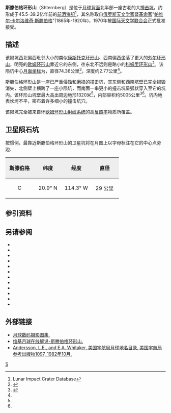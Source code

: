 {{lunar crater data
| image=Shternberg crater WAC.jpg|240px
| caption=[[月球勘测轨道飞行器|月球勘测轨道飞行器]]拍摄的图像
| latitude=19.38
| N_or_S=N
| longitude=116.82
| E_or_W=E
| diameter=74.36公里
| depth=2.77公里
| colong=117
| eponym=[[帕维尔·卡尔洛维奇·斯滕伯格|帕维尔·卡·斯滕伯格]]}}
'''斯滕伯格环形山'''（Shternberg）是位于[[月球背面|月球背面]]北半部一座古老的大[[撞击坑|撞击坑]]，约形成于45.5-39.2亿年前的[[前酒海纪|前酒海纪]]<ref name=LICD>Lunar Impact Crater Database</ref>，其名称取自[[俄罗斯|俄罗斯]][[天文学家|天文学家]]暨[[革命家|革命家]]"[[帕维尔·卡尔洛维奇·斯滕伯格|帕维尔·卡尔洛维奇·斯滕伯格]]"(1865年-1920年)，1970年被[[国际天文学联合会|国际天文学联合会]]正式批准接受。

==描述==  
该陨坑西北偏西毗邻大小的类似[[康斯托克环形山|康斯托克环形山]]、西南偏西坐落了更大的[[外尔_(坑)|外尔环形山]]，明亮的[[欧姆_(坑)|欧姆环形山]]靠近它的东侧，往东北不远则是略小的[[科姆里环形山|科姆里环形山]]<ref>{{Cite web |url=http://planetarynames.wr.usgs.gov/images/Lunar/lac_53_lo.pdf |title=Crater Shternberg on the map LAC-53. |access-date=2017-03-25 |archive-date=2020-06-01 |archive-url=https://web.archive.org/web/20200601201116/https://planetarynames.wr.usgs.gov/images/Lunar/lac_53_lo.pdf |dead-url=no }}</ref>。该陨坑中心[[月面坐标|月面坐标]]为{{Coord|19.38|N|116.82|W|globe:Moon|nogoogle=1|noosm=1}}，直径74.36公里<ref name="IAU">{{Cite web |url=http://planetarynames.wr.usgs.gov/Feature/5502 |title=Directory of the International Astronomical Union |access-date=2017-03-25 |archive-date=2020-11-27 |archive-url=https://web.archive.org/web/20201127014250/https://planetarynames.wr.usgs.gov/Feature/5502 |dead-url=no }}</ref>，深度约2.77公里<ref name="LICD"/>。

斯滕伯格环形山是一座已严重侵蚀和磨损的撞击坑，其东侧和西南坑壁已完全损毁消失，北侧壁上横跨了一座小陨坑，而南面一串更小的撞击坑呈弧状穿入至它的坑内。该环形山坑壁最大高出周边地形1320米<ref name="LICD"/>，内部容积约5005公里<sup>3</sup><ref name="LICD"/>。坑内地表坎坷不平，密布着许多细小的撞击坑穴。

该陨坑完全被来自环[[欧姆_(坑)|欧姆环形山]][[射纹系统|射纹系统]]的高[[反照率|反照率]]物质所覆盖。

==卫星陨石坑==
按惯例，最靠近斯滕伯格环形山的卫星坑将在月图上以字母标注在它的中心点旁边.

{| class="wikitable"
!width="25%" style="background:#eeeeee;" |斯滕伯格 
!width="25%" style="background:#eeeeee;" |纬度
!width="25%" style="background:#eeeeee;" |经度
!width="25%" style="background:#eeeeee;" |直径
|-
|align="center"|C
|align="center"|20.9° N
|align="center"|114.3° W
|align="center"|29 公里
|}

==参引资料==
{{Reflist}}

==另请参阅==
{{refbegin}}
* {{cite book
  | last1 = Andersson
  | first1 = L. E.
  | last2 = Whitaker
  | first2 = E. A.
  | authorlink2 = Ewen Whitaker
  | date = 1982
  | title = [[NASA|NASA]] Catalogue of Lunar Nomenclature
  | publisher = NASA RP-1097
  | ref = harv
  }}
* {{cite web
  | last = Blue
  | first = Jennifer
  | date = July 25, 2007
  | title = Gazetteer of Planetary Nomenclature
  | publisher = [[United_States_Geological_Survey|USGS]]
  | url = http://planetarynames.wr.usgs.gov/
  | accessdate = 2007-08-05
  | ref = harv
  | archive-date = 2012-04-08
  | archive-url = https://www.webcitation.org/66mXDr4G9?url=http://planetarynames.wr.usgs.gov/
  | dead-url = no
  }}
* {{cite book
  | last1 = Bussey
  | first1 = B.
  | authorlink1 = Ben Bussey
  | last2 = Spudis
  | first2 = P.
  | authorlink2 = Paul Spudis
  | date = 2004
  | title = The Clementine Atlas of the Moon
  | publisher = Cambridge University Press
  | location = New York
  | isbn = 978-0-521-81528-4
  | ref = harv
  }}
* {{cite book
  | last1 = Cocks
  | first1 = Elijah E.
  | last2 = Cocks
  | first2 = Josiah C.
  | date = 1995
  | title = Who's Who on the Moon: A Biographical Dictionary of Lunar Nomenclature
  | url = https://archive.org/details/isbn_9780936389271
  | publisher = Tudor Publishers
  | isbn = 978-0-936389-27-1
  | ref = harv
  }}
* {{cite web
  | last = McDowell
  | first = Jonathan
  | date = July 15, 2007
  | url = http://host.planet4589.org/astro/lunar/
  | title = Lunar Nomenclature
  | publisher = Jonathan's Space Report
  | accessdate = 2007-10-24
  | ref = harv
  | archive-date = 2012-05-26
  | archive-url = https://www.webcitation.org/67wcYNfK3?url=http://host.planet4589.org/astro/lunar/
  | dead-url = no
  }}
* {{cite journal| last1 = Menzel| first1 = D. H.| last2 = Minnaert| first2 = M.| last3 = Levin| first3 = B.| last4 = Dollfus| first4 = A.| last5 = Bell| first5 = B.| title = Report on Lunar Nomenclature by the Working Group of Commission 17 of the IAU| doi = 10.1007/BF00171763| journal = Space Science Reviews| volume = 12| issue = 2| pages = 136–186| year = 1971| pmid = | pmc =| bibcode = 1971SSRv...12..136M| ref = harv}}
* {{cite book
  | first = Patrick
  | last = Moore
  | authorlink = Patrick Moore
  | date = 2001
  | title = On the Moon
  | url = https://archive.org/details/patrickmooreonmo00patr
  | publisher = Sterling Publishing Co
  | isbn = 978-0-304-35469-6
  | ref = harv
  }}
* {{cite book
  | first = Fred W.
  | last = Price
  | date = 1988
  | title = The Moon Observer's Handbook
  | publisher = Cambridge University Press
  | isbn = 978-0-521-33500-3
  | ref = harv
  }}
* {{cite book
  | last = Rükl
  | first = Antonín
  | authorlink = Antonín Rükl
  | date = 1990
  | title = Atlas of the Moon
  | publisher = Kalmbach Books
  | isbn = 978-0-913135-17-4
  | ref = harv
  }}
* {{cite book
  | last = Webb
  | first = Rev. T. W.
  | authorlink = Thomas William Webb
  | date = 1962
  | title = Celestial Objects for Common Telescopes
  | url = https://archive.org/details/celestialobjects00webb
  | edition = 6th revised
  | publisher = Dover
  | isbn = 978-0-486-20917-3
  | ref = harv
  }}
* {{cite book
  | first = Ewen A.
  | last = Whitaker
  | authorlink = Ewen Whitaker
  | date = 1999
  | title = Mapping and Naming the Moon
  | publisher = Cambridge University Press
  | isbn = 978-0-521-62248-6
  | ref = harv
  }}
* {{cite book
  | first = Peter T.
  | last = Wlasuk
  | date = 2000
  | title = Observing the Moon
  | publisher = Springer
  | isbn = 978-1-85233-193-1
  | ref = harv
 }}
{{refend}}

==外部链接==
*[http://www.lpi.usra.edu/resources/lunar_orbiter/bin/srch_nam.shtml?Shternberg%7C0 月球数码摄影图集.] {{Wayback|url=http://www.lpi.usra.edu/resources/lunar_orbiter/bin/srch_nam.shtml?Shternberg%7C0 |date=20201127014402 }}
*[http://the-moon.wikispaces.com/Shternberg 维基月球在线解说-斯滕伯格环形山.] {{Wayback|url=http://the-moon.wikispaces.com/Shternberg |date=20180531115231 }}
*[http://planet4589.org/astro/lunar/RP-1097.pdf Andersson, L.E., and E.A. Whitaker, 美国宇航局月球地名目录, 美国宇航局参考出版物1097, 1982年10月.] {{Wayback|url=http://planet4589.org/astro/lunar/RP-1097.pdf |date=20141006125838 }}

[[Category:月球环形山|S]]
{{月球環形山 (R-S)}}